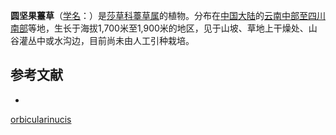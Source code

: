 {{Speciesbox
| name = 圆坚果薹草
| status = 
| status_system = 
| image =
| genus = Carex
| species = orbicularinucis
| authority = L. K. Dai
}}

'''圆坚果薹草'''（[[学名|学名]]：{{lang|la|''Carex orbicularinucis''}}）是[[莎草科|莎草科]][[薹草属|薹草属]]的植物。分布在[[中国大陆|中国大陆]]的[[云南中部至四川南部|云南中部至四川南部]]等地，生长于海拔1,700米至1,900米的地区，见于山坡、草地上干燥处、山谷灌丛中或水沟边，目前尚未由人工引种栽培。

== 参考文献 ==
<div class="references-small">
* {{cite web| url =http://www.bioinfo.cn/db05/KmzwSpecies.php?action=view&id=25085| title =圆坚果薹草| work =《中国高等植物数据库全库》| publisher =中国科学院微生物研究所| author =昆明植物研究所| accessdate =2009-02-25| deadurl =yes| archiveurl =https://web.archive.org/web/20160304235750/http://www.bioinfo.cn/db05/KmzwSpecies.php?action=view&id=25085| archivedate =2016-03-04}}
</div>
{{Taxonbar|from=Q10926470}}

{{DEFAULTSORT:Carex orbicularinucis}}
[[Category:薹草属|orbicularinucis]]


{{Carex-stub}}